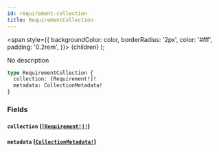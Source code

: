 ```yaml
---
id: requirement-collection
title: RequirementCollection
---
```


<span
style={{
      backgroundColor: color,
      borderRadius: '2px',
      color: '#fff',
      padding: '0.2rem',
    }}>
{children}
</span>
);

No description

```graphql
type RequirementCollection {
  collection: [Requirement!]!
  metadata: CollectionMetadata!
}
```

### Fields

#### `collection` ([`[Requirement!]!`](/api/objects/requirement))

#### `metadata` ([`CollectionMetadata!`](/api/objects/collection-metadata))
